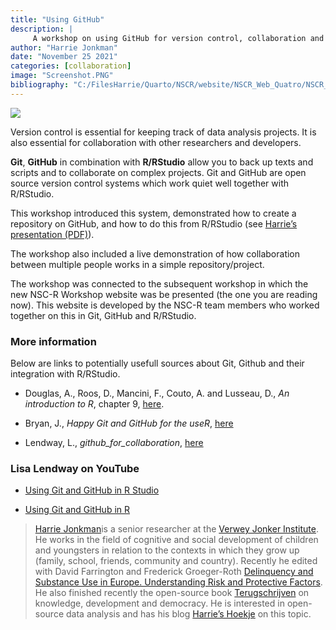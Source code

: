 ```yaml
---
title: "Using GitHub"
description: |
     A workshop on using GitHub for version control, collaboration and code sharing.
author: "Harrie Jonkman"
date: "November 25 2021"
categories: [collaboration]
image: "Screenshot.PNG"
bibliography: "C:/FilesHarrie/Quarto/NSCR/website/NSCR_Web_Quatro/NSCR_Blog_Quarto/references/references.bib"
---
```


![](Screenshot.PNG)

Version control is essential for keeping track of data analysis projects. It is also essential for collaboration with other researchers and developers.

**Git**, **GitHub** in combination with **R/RStudio** allow you to back up texts and scripts and to collaborate on complex projects. Git and GitHub are open source version control systems which work quiet well together with R/RStudio.

This workshop introduced this system, demonstrated how to create a repository on GitHub, and how to do this from R/RStudio (see [Harrie's presentation (PDF)](VersioncontrolGit.pdf)).

The workshop also included a live demonstration of how collaboration between multiple people works in a simple repository/project.

The workshop was connected to the subsequent workshop in which the new NSC-R Workshop website was be presented (the one you are reading now). This website is developed by the NSC-R team members who worked together on this in Git, GitHub and R/RStudio.

### More information

Below are links to potentially usefull sources about Git, Github and their integration with R/RStudio.

-   Douglas, A., Roos, D., Mancini, F., Couto, A. and Lusseau, D., *An introduction to R*, chapter 9, [here](https://intro2r.com/github_r.html).

-   Bryan, J., *Happy Git and GitHub for the useR*, [here](https://happygitwithr.com/)

-   Lendway, L., *github_for_collaboration*, [here](https://github.com/llendway/github_for_collaboration)

### Lisa Lendway on YouTube

-   [Using Git and GitHub in R Studio](https://www.youtube.com/watch?v=QLFc9gw_Hfs)

-   [Using Git and GitHub in R](https://www.youtube.com/watch?v=megZYkCLMA4)

> [Harrie Jonkman](https://www.harriejonkman.nl)is a senior researcher at the [Verwey Jonker Institute](https://www.verwey-jonker.nl/). He works in the field of cognitive and social development of children and youngsters in relation to the contexts in which they grow up (family, school, friends, community and country). Recently he edited with David Farrington and Frederick Groeger-Roth [Delinquency and Substance Use in Europe. Understanding Risk and Protective Factors](https://link.springer.com/book/10.1007/978-3-030-58442-9). He also finished recently the open-source book [Terugschrijven](http://www.harriejonkman.nl/wp-content/uploads/2021/05/Terugschrijven_def.pdf) on knowledge, development and democracy. He is interested in open-source data analysis and has his blog [Harrie's Hoekje](http://www.harriejonkman.nl/HarriesHoekje/) on this topic.
